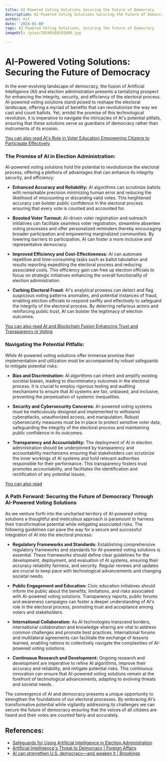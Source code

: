```yaml
---
title: AI-Powered Voting Solutions Securing the Future of Democracy
description: AI-Powered Voting Solutions Securing the Future of Democracy
author: Usf
date: '2024-01-08'
tags: AI-Powered Voting Solutions, Securing the Future of Democracy
imageUrl: /pixa/20240108191808.jpg

---
```

# **AI-Powered Voting Solutions: Securing the Future of Democracy**

In the ever-evolving landscape of democracy, the fusion  of Artificial Intelligence (AI) and election administration presents a tantalizing prospect for enhancing the integrity, security, and efficiency of the electoral process. AI-powered voting solutions stand poised to reshape the electoral landscape, offering a myriad  of benefits that  can revolutionize the way we cast and count ballots. Yet, amidst the promise of this technological revolution, it is imperative to navigate the intricacies of AI's potential pitfalls, ensuring that these solutions serve  as guardians of democracy rather than  instruments of  its erosion.

[You can also read  AI's Role in Voter Education Empowering Citizens to Participate Effectively](AI%27s%20Role%20in%20Voter%20Education%20Empowering%20Citizens%20to%20Participate%20Effectively)


### The Promise of AI in Election Administration:

AI-powered voting solutions hold  the potential to revolutionize the electoral process, offering  a plethora of advantages that can enhance  its integrity security, and efficiency:

-  **Enhanced  Accuracy and Reliability:** AI algorithms can scrutinize ballots with remarkable precision minimizing  human error and reducing  the likelihood of miscounting or discarding valid votes. This heightened accuracy  can bolster public confidence in  the  electoral process ensuring that every vote is  counted  and accounted for.

- **Boosted Voter Turnout:**  AI-driven  voter registration and outreach initiatives can facilitate seamless voter registration, streamline absentee voting processes and offer personalized reminders thereby encouraging broader participation  and empowering marginalized communities. By lowering barriers to participation, AI can foster a  more inclusive and representative democracy.

-  **Improved Efficiency and Cost-Effectiveness:** AI  can  automate repetitive and time-consuming  tasks  such as ballot tabulation and results reporting expediting the electoral process and reducing associated costs. This efficiency gain can free up election officials to focus on strategic initiatives enhancing the overall functionality of election administration.

-  **Curbing Electoral Fraud:** AI's analytical prowess can  detect and flag suspicious voting patterns anomalies, and potential instances of fraud,  enabling election officials  to respond  swiftly and effectively to safeguard the integrity of the electoral process. By deterring nefarious actors  and reinforcing public trust, AI can bolster the legitimacy of election  outcomes.

[You can also read AI and Blockchain Fusion Enhancing Trust and Transparency in Voting](AI%20and%20Blockchain%20Fusion%20Enhancing%20Trust%20and%20Transparency%20in%20Voting)


###  Navigating the Potential Pitfalls:

While AI-powered voting solutions offer immense promise their implementation and utilization  must be accompanied by robust safeguards to mitigate potential risks:

- **Bias and  Discrimination:** AI algorithms can  inherit and amplify existing societal biases, leading to discriminatory outcomes in the electoral process. It is  crucial to  employ rigorous testing and  auditing mechanisms to ensure  that AI systems are fair, unbiased, and  inclusive, preventing the perpetuation of systemic inequalities.

- **Security and Cybersecurity Concerns:**  AI-powered voting  systems  must  be meticulously designed  and implemented to withstand cyberattacks, unauthorized access, and manipulation. Robust cybersecurity measures must be in place to protect sensitive  voter data, safeguarding the integrity of the electoral process and maintaining public confidence in its outcomes.

- **Transparency and Accountability:** The deployment  of AI in election administration should be underpinned by transparency and accountability  mechanisms ensuring that stakeholders  can scrutinize the inner workings of AI systems and hold relevant authorities responsible for their  performance. This transparency fosters trust promotes accountability, and facilitates the  identification and rectification  of any potential issues.

[You can also read ]()


### A Path Forward: Securing the Future of Democracy Through AI-Powered Voting Solutions

As we venture forth into the uncharted territory of AI-powered voting solutions a thoughtful and meticulous approach is paramount to harness their transformative potential while mitigating associated risks. The following guidelines can pave the  way  for a secure and successful integration of AI  into the electoral process:

- **Regulatory Frameworks and Standards:** Establishing comprehensive regulatory frameworks and standards for AI-powered voting  solutions is essential. These frameworks should define clear guidelines for the  development, deployment, and evaluation  of AI systems, ensuring  their accuracy reliability fairness, and security. Regular reviews and updates  are crucial to keep pace with technological advancements and changing societal needs.

- **Public Engagement and Education:** Civic education initiatives should inform the public about the benefits, limitations, and risks associated with AI-powered voting solutions. Transparency reports, public forums and awareness campaigns can foster a deeper understanding of AI's role  in the electoral process, promoting trust and acceptance among voters and stakeholders.

- **International Collaboration:** As AI  technologies transcend  borders,  international collaboration and knowledge-sharing are vital to address common challenges  and promote best practices.  International forums and multilateral agreements can facilitate the exchange of  lessons learned, enabling nations to collectively navigate the complexities of AI-powered voting solutions.

-  **Continuous Research and Development:** Ongoing research  and development are imperative to refine  AI algorithms, improve  their accuracy and reliability, and mitigate  potential risks. This continuous innovation can ensure that AI-powered voting solutions remain at the forefront of technological advancements, adapting to evolving threats and  societal needs.

The convergence of AI and democracy presents a unique opportunity to  strengthen the foundations of our electoral processes. By embracing AI's transformative potential while vigilantly  addressing its challenges we can secure the future  of democracy  ensuring that the voices of all citizens are heard and their votes are counted fairly and accurately.

## References:
- [Safeguards for Using Artificial Intelligence in Election Administration](https://www.brennancenter.org/our-work/research-reports/safeguards-using-artificial-intelligence-election-administration)
- [Artificial Intelligence's Threat to Democracy | Foreign Affairs](https://www.foreignaffairs.com/united-states/artificial-intelligences-threat-democracy)
- [AI can strengthen U.S. democracy—and weaken it | Brookings](https://www.brookings.edu/articles/ai-can-strengthen-u-s-democracy-and-weaken-it/)
